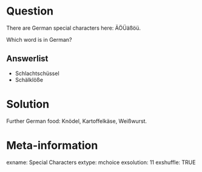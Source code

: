 Question
========
There are German special characters here: ÄÖÜäßöü.

Which word is in German?

Answerlist
----------
* Schlachtschüssel
* Schälklöße

Solution
========

Further German food: Knödel, Kartoffelkäse, Weißwurst.

Meta-information
================
exname: Special Characters
extype: mchoice
exsolution: 11
exshuffle: TRUE
